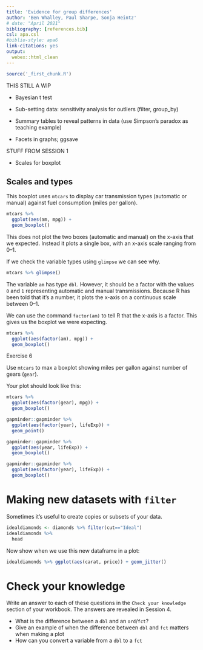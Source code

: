 ```yaml
---
title: 'Evidence for group differences'
author: 'Ben Whalley, Paul Sharpe, Sonja Heintz'
# date: "April 2021"
bibliography: [references.bib]
csl: apa.csl
#biblio-style: apa6
link-citations: yes
output:
  webex::html_clean
---
```



```r
source('_first_chunk.R')
```




THIS STILL A WIP

- Bayesian t test

- Sub-setting data: sensitivity analysis for outliers (filter, group_by)
- Summary tables to reveal patterns in data (use Simpson's paradox as teaching example)
- Facets in graphs; ggsave



STUFF FROM SESSION 1

- Scales for boxplot


## Scales and types

This boxplot uses `mtcars` to display car transmission types (automatic or manual) against fuel consumption (miles per
gallon).

```r
mtcars %>%
  ggplot(aes(am, mpg)) +
  geom_boxplot()
```

This does not plot the two boxes (automatic and manual) on the x-axis that we expected. Instead it plots a single box,
with an x-axis scale ranging from 0--1.

If we check the variable types using `glimpse` we can see why.

```r
mtcars %>% glimpse()
```

The variable `am` has type `dbl`. However, it should be a factor with the values `0` and `1` representing automatic and
manual transmissions. Because R has been told that it's a number, it plots the x-axis on a continuous scale between
0--1.

We can use the command `factor(am)` to tell R that the x-axis is a factor. This gives us the boxplot we were expecting.

```r
mtcars %>%
  ggplot(aes(factor(am), mpg)) +
  geom_boxplot()
```

:::{.exercise}
Exercise 6

Use `mtcars` to max a boxplot showing miles per gallon against number of gears (`gear`).
:::

Your plot should look like this:

```r
mtcars %>%
  ggplot(aes(factor(gear), mpg)) +
  geom_boxplot()
```

<a name="colour"></a>




```r

gapminder::gapminder %>% 
  ggplot(aes(factor(year), lifeExp)) + 
  geom_point()

gapminder::gapminder %>% 
  ggplot(aes(year, lifeExp)) + 
  geom_boxplot()

gapminder::gapminder %>% 
  ggplot(aes(factor(year), lifeExp)) + 
  geom_boxplot()
```





# Making new datasets with `filter`

Sometimes it's useful to create copies or subsets of your data. 

```r
idealdiamonds <- diamonds %>% filter(cut=="Ideal")
idealdiamonds %>% 
  head
```

Now show when we use this new dataframe in a plot:

```r
idealdiamonds %>% ggplot(aes(carat, price)) + geom_jitter()
```






# Check your knowledge

Write an answer to each of these questions in the `Check your knowledge` section of your workbook. The answers are
revealed in Session 4.

- What is the difference between a `dbl` and an `ord`/`fct`?
- Give an example of when the difference between `dbl` and `fct` matters when making a plot
- How can you convert a variable from a `dbl` to a `fct`



